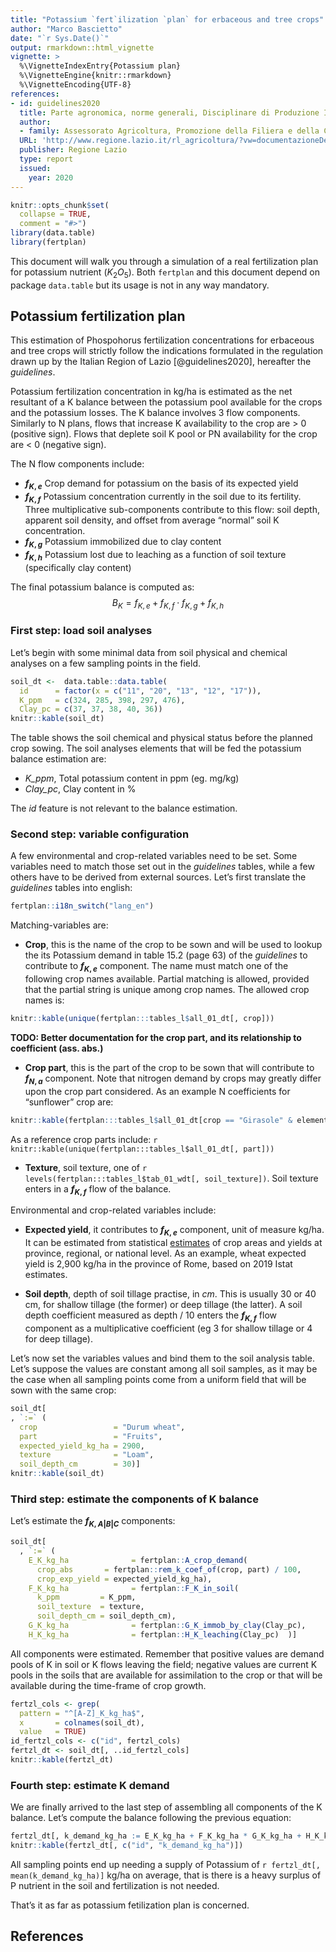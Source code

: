 ```yaml
---
title: "Potassium `fert`ilization `plan` for erbaceous and tree crops"
author: "Marco Bascietto"
date: "`r Sys.Date()`"
output: rmarkdown::html_vignette
vignette: >
  %\VignetteIndexEntry{Potassium plan}
  %\VignetteEngine{knitr::rmarkdown}
  %\VignetteEncoding{UTF-8}
references:
- id: guidelines2020
  title: Parte agronomica, norme generali, Disciplinare di Produzione Integrata della Regione Lazio - SQNPI
  author:
  - family: Assessorato Agricoltura, Promozione della Filiera e della Cultura del Cibo, Ambiente e Risorse Naturali
  URL: 'http://www.regione.lazio.it/rl_agricoltura/?vw=documentazioneDettaglio&id=52065'
  publisher: Regione Lazio
  type: report
  issued:
    year: 2020
---
```


```r
knitr::opts_chunk$set(
  collapse = TRUE,
  comment = "#>")
library(data.table)
library(fertplan)
```

This document will walk you through a simulation of a real fertilization plan for potassium nutrient ($K_2O_5$). Both `fertplan` and this document depend on package `data.table` but its usage is not in any way mandatory.


## Potassium fertilization plan

This estimation of Phospohorus fertilization concentrations for erbaceous and tree crops will strictly follow the indications formulated in the regulation drawn up by the Italian Region of Lazio [@guidelines2020], hereafter the *guidelines*.

Potassium fertilization concentration in kg/ha is estimated as the net resultant of a K balance between the potassium pool available for the crops and the potassium losses. The K balance involves 3 flow components. Similarly to N plans, flows that increase K availability to the crop are > 0 (positive sign). Flows that deplete soil K pool or PN availability for the crop are < 0 (negative sign). 

The N flow components include:

  * **$f_{K,e}$** Crop demand for potassium on the basis of its expected yield
  * **$f_{K,f}$** Potassium concentration currently in the soil due to its fertility. Three multiplicative sub-components contribute to this flow: soil depth, apparent soil density, and offset from average "normal" soil K concentration.
  * **$f_{K,g}$** Potassium immobilized due to clay content
  * **$f_{K,h}$** Potassium lost due to leaching as a function of soil texture (specifically clay content)

The final potassium balance is computed as:
$$B_K = f_{K,e} + f_{K,f} \cdot f_{K,g} + f_{K,h}$$


### First step: load soil analyses

Let's begin with some minimal data from soil physical and chemical analyses on a few sampling points in the field.

```r
soil_dt <-  data.table::data.table(
  id      = factor(x = c("11", "20", "13", "12", "17")), 
  K_ppm   = c(324, 285, 398, 297, 476), 
  Clay_pc = c(37, 37, 38, 40, 36))
knitr::kable(soil_dt)
```


The table shows the soil chemical and physical status before the planned crop sowing. The soil analyses elements that will be fed the potassium balance estimation are:

  * *K_ppm*, Total potassium content in ppm (eg. mg/kg)
  * *Clay_pc*, Clay content in %

The *id* feature is not relevant to the balance estimation.


### Second step: variable configuration

A few environmental and crop-related variables need to be set. 
Some variables need to match those set out in the *guidelines* tables, while a few others have to be derived from external sources. 
Let's first translate the *guidelines* tables into english:

```r
fertplan::i18n_switch("lang_en")
```


Matching-variables are:

  * **Crop**, this is the name of the crop to be sown and will be used to lookup the its Potassium demand in table 15.2 (page 63) of the *guidelines* to contribute to **$f_{K,e}$** component. The name must match one of the following crop names available. Partial matching is allowed, provided that the partial string is unique among crop names. The allowed crop names is:
  ```r
knitr::kable(unique(fertplan:::tables_l$all_01_dt[, crop]))
```

  **TODO: Better documentation for the crop part, and its relationship to coefficient (ass. abs.)**
  
  * **Crop part**, this is the part of the crop to be sown that will contribute to **$f_{N,a}$** component. Note that nitrogen demand by crops may greatly differ upon the crop part considered. As an example N coefficients for "sunflower" crop are:
  ```r
  knitr::kable(fertplan:::tables_l$all_01_dt[crop == "Girasole" & element == "N",])
  ```
  
  As a reference crop parts include:
  ```r
  knitr::kable(unique(fertplan:::tables_l$all_01_dt[, part]))
  ```
  
  * **Texture**, soil texture, one of `r levels(fertplan:::tables_l$tab_01_wdt[, soil_texture])`. Soil texture enters in a **$f_{K,f}$** flow of the balance.


Environmental and crop-related variables include:

  * **Expected yield**, it contributes to **$f_{K,e}$** component, unit of measure kg/ha. It can be estimated from statistical [estimates](http://dati.istat.it "ISTAT web site") of crop areas and yields at province, regional, or national level. As an example, wheat expected yield is 2,900 kg/ha in the province of Rome, based on 2019 Istat estimates.

  * **Soil depth**, depth of soil tillage practise, in $cm$. This is usually 30 or 40 cm, for shallow tillage (the former) or deep tillage (the latter). A soil depth coefficient measured as depth / 10 enters the **$f_{K,f}$** flow component as a multiplicative coefficient (eg 3 for shallow tillage or 4 for deep tillage).

  
Let's now set the variables values and bind them to the soil analysis table. Let's suppose the values are constant among all soil samples, as it may be the case when all sampling points come from a uniform field that will be sown with the same crop:

  ```r
soil_dt[
  , `:=` (
    crop                 = "Durum wheat",
    part                 = "Fruits",
    expected_yield_kg_ha = 2900,
    texture              = "Loam",
    soil_depth_cm        = 30)]
knitr::kable(soil_dt)
```



### Third step: estimate the components of K balance

Let's estimate the **$f_{K,A|B|C}$** components:

```r
soil_dt[
  , `:=` (
    E_K_kg_ha              = fertplan::A_crop_demand(
      crop_abs       = fertplan::rem_k_coef_of(crop, part) / 100,
      crop_exp_yield = expected_yield_kg_ha),
    F_K_kg_ha              = fertplan::F_K_in_soil(
      k_ppm         = K_ppm, 
      soil_texture  = texture, 
      soil_depth_cm = soil_depth_cm),
    G_K_kg_ha              = fertplan::G_K_immob_by_clay(Clay_pc),
    H_K_kg_ha              = fertplan::H_K_leaching(Clay_pc)  )]
```

All components were estimated. Remember that positive values are demand pools of K in soil or K flows leaving the field; negative values are current K pools in the soils that are available for assimilation to the crop or that will be available during the time-frame of crop growth.

```r
fertzl_cols <- grep(
  pattern = "^[A-Z]_K_kg_ha$", 
  x       = colnames(soil_dt), 
  value   = TRUE)
id_fertzl_cols <- c("id", fertzl_cols)
fertzl_dt <- soil_dt[, ..id_fertzl_cols]
knitr::kable(fertzl_dt)
```


### Fourth step: estimate K demand

We are finally arrived to the last step of assembling all components of the K balance. Let's compute the balance following the previous equation:
  
  ```r
fertzl_dt[, k_demand_kg_ha := E_K_kg_ha + F_K_kg_ha * G_K_kg_ha + H_K_kg_ha]
knitr::kable(fertzl_dt[, c("id", "k_demand_kg_ha")])
```

All sampling points end up needing a supply of Potassium of `r fertzl_dt[, mean(k_demand_kg_ha)]` kg/ha on average, that is there is a heavy surplus of P nutrient in the soil and fertilization is not needed.

That's it as far as potassium fetilization plan is concerned.

## References

